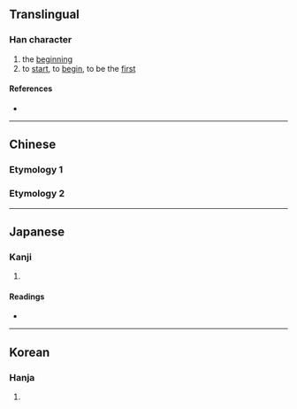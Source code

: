 {{character info/new}}
==Translingual==

===Han character===
{{Han char|rn=5|rad=乙|as=05|sn=6|four=22610|canj=IRU|ids=⿰台乚}}

# the [[beginning]]
# to [[start]], to [[begin]], to be the [[first]]

====References====
* {{Han ref|kx=0084.110|dkj=00181|dj=0171.100|hdz=10053.120|uh=4E68|ud=20072}}

----

==Chinese==

===Etymology 1===
{{zh-see|始|v}}

===Etymology 2===
{{zh-see|亂|v}}

----

==Japanese==

===Kanji===
{{ja-kanji|grade=|rs=乙05}}

# {{defn|lang=ja|sort=乙05}}

====Readings====
* {{ja-readings|on=[[し]] (shi)|kun=[[はじめる]] (hajimeru), [[はじまる]] (hajimaru)}}

----

==Korean==

===Hanja===
{{ko-hanja|hangeul=시|rv=si|mr=si}}

# {{defn|lang=ko|sort=乙05}}